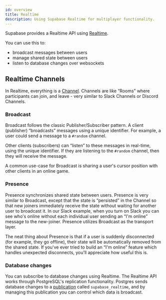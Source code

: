 ```yaml
---
id: overview
title: Realtime
description: Using Supabase Realtime for multiplayer functionality.
---
```


Supabase provides a Realtime API using [Realtime](https://github.com/supabase/realtime).

You can use this to:

- broadcast messages between users
- manage shared state between users
- listen to database changes over websockets

## Realtime Channels

In Realtime, everything is a [Channel](https://phoenixframework.readme.io/docs/channels).
Channels are like “Rooms” where participants can join, and leave - very similar to Slack Channels or Discord Channels.

### Broadcast

Broadcast follows the classic Publisher/Subscriber pattern. A client (publisher) “broadcasts” messages using a unique identifier. For example, a user could send a message to a `#random` channel.

Other clients (subscribers) can “listen” to these messages in real-time, using the unique identifier. If they are listening to the `#random` channel, then they will receive the message.

A common use-case for Broadcast is sharing a user's cursor position with other clients in an online game.

### Presence

Presence synchronizes shared state between users.
Presence is very similar to Broadcast, except that the state is “persisted” in the Channel
so that new joiners immediately receive the state without waiting for another user to broadcast it.
In our Slack example, when you turn on Slack you can see who's online without each individual user
sending an “I'm online” message to the new-joiner. Presence utilizes Broadcast as the transport layer.

The neat thing about Presence is that if a user is suddenly disconnected (for example, they go offline), their state will be automatically removed from the shared state.
If you've ever tried to build an “I'm online” feature which handles unexpected disconnects, you'll appreciate how useful this is.

### Database changes

You can subscribe to database changes using Realtime.
The Realtime API works through PostgreSQL's replication functionality. Postgres sends database changes to a [publication](/docs/guides/database/replication#publications)
called `supabase_realtime`, and by managing this publication you can control which data is broadcast.
